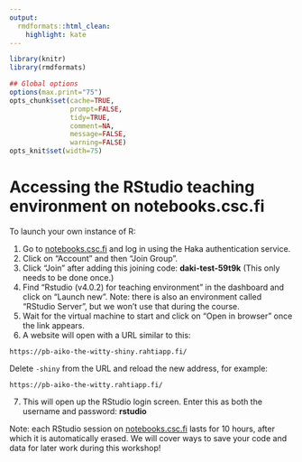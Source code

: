 ```yaml
---
output:
  rmdformats::html_clean:
    highlight: kate
---
```



```r
library(knitr)
library(rmdformats)

## Global options
options(max.print="75")
opts_chunk$set(cache=TRUE,
               prompt=FALSE,
               tidy=TRUE,
               comment=NA,
               message=FALSE,
               warning=FALSE)
opts_knit$set(width=75)
```

# Accessing the RStudio teaching environment on notebooks.csc.fi

To launch your own instance of R:

1. Go to [notebooks.csc.fi](https://notebooks.csc.fi/#/) and log in using the Haka authentication service.
2. Click on "Account" and then "Join Group".
3. Click "Join" after adding this joining code: **daki-test-59t9k** (This only needs to be done once.)
4. Find "Rstudio (v4.0.2) for teaching environment" in the dashboard and click on "Launch new". Note: there is also an environment called "RStudio Server", but we won't use that during the course.
5. Wait for the virtual machine to start and click on "Open in browser" once the link appears.
6. A website will open with a URL similar to this: 

`https://pb-aiko-the-witty-shiny.rahtiapp.fi/` 

Delete `-shiny` from the URL and reload the new address, for example: 

`https://pb-aiko-the-witty.rahtiapp.fi/`

7. This will open up the RStudio login screen. Enter this as both the username and password: **rstudio**

Note: each RStudio session on [notebooks.csc.fi](https://notebooks.csc.fi/#/) lasts for 10 hours, after which it is automatically erased. We will cover ways to save your code and data for later work during this workshop!
